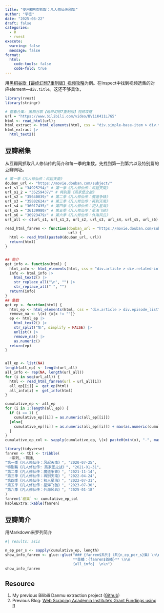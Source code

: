 ```yaml
---
title: "使用R网页抓取：凡人修仙传剧集"
author: "学徒"
date: "2025-03-22"
draft: false
categories: 
  - R
  - rvest
execute: 
  warning: false
  message: false
format: 
  html:
    code-tools: false
    code-fold: true
---
```


用[黑桐谷歌【最终幻想7重制版】视频攻略](https://www.bilibili.com/video/BV1iK411L7G5/?vd_source=84566f3ffd99685e26f9d41b7c8dff53)为例。在Inspect中找到视频选集的对应element---`div.title`。这还不够具体，

```r
library(rvest)
library(stringr)

# 查看合集: 黑桐谷歌【最终幻想7重制版】视频攻略 
url = "https://www.bilibili.com/video/BV1iK411L7G5"
html <- read_html(url);
html_extract <- html_elements(html, css = "div.simple-base-item > div.title > div.title-txt")
html_extract |> 
  html_text2() 
```

## 豆瓣剧集

从豆瓣网抓取凡人修仙传的简介和每一季的集数。先找到第一到第六以及特别篇的豆瓣网址。

```r
# 第一季《凡人修仙传：风起天南》
douban_url <- "https://movie.douban.com/subject/"
url_s1 = "34925294/" # 第一季《凡人修仙传：风起天南》
url_s1_2 = "35259437/" # 特别篇《燕家堡之战》          
url_s2 = "35640039/" # 第二季《凡人修仙传：魔道争锋》
url_s3 = "35882624/" # 第三季《凡人修仙传：再别天南》
url_s4 = "36017435/" # 第四季《凡人修仙传：初入星海》
url_s5 = "36139980/" # 第五季《凡人修仙传：星海飞驰》
url_s6 = "36923479/" # 第六季《凡人修仙传：外海风云》
url_all <- c(url_s1, url_s1_2, url_s2, url_s3, url_s4, url_s5, url_s6)

read_html_fanren <- function(douban_url = "https://movie.douban.com/subject/",
                             url) {
  html <- read_html(paste0(douban_url, url))
  return(html)
}


## 简介
get_info <- function(html) {
  html_info <- html_elements(html, css = "div.article > div.related-info")
  info <- html_info |>  
    html_text2() |> 
    str_replace_all("\n", "") |> 
    str_replace_all(" ", "")
  return(info)
}
## 集数
get_ep <- function(html) {
  html_ep <- html_elements(html, css = "div.article > div.episode_list")
  remove_na <- \(x) {x[x != ""]} 
  ep <- html_ep |> 
    html_text2() |> 
    str_split("集", simplify = FALSE) |> 
    unlist() |> 
    remove_na() |> 
    as.numeric()
  return(ep)
}


all_ep <- list(NA)
length(all_ep) <- length(url_all)
all_info <- rep(NA, length(url_all))
for (i in seq(url_all)) {
  html <- read_html_fanren(url = url_all[i]) 
  all_ep[[i]] =  get_ep(html)
  all_info[i] =  get_info(html)
}
```

```r
cumulative_ep <- all_ep
for (i in 1:length(all_ep)) {
  if (i == 1) {
    cumulative_ep[[i]] = as.numeric(all_ep[[i]])
  }else{
    cumulative_ep[[i]] = as.numeric(all_ep[[i]]) + max(as.numeric(cumulative_ep[[i-1]]))
  }
}
cumulative_ep_col <- sapply(cumulative_ep, \(x) paste0(min(x), "-", max(x)))
```

```r
library(tidyverse)
fanren <- tbl <- tribble(
  ~系列, ~首播,
"第一季《凡人修仙传：风起天南》", "2020-07-25",
"特别篇《凡人修仙传: 燕家堡之战》", "2021-01-31",
"第二季《凡人修仙传：魔道争锋》", "2021-11-14",
"第三季《凡人修仙传：再别天南》", "2022-04-24",
"第四季《凡人修仙传：初入星海》", "2022-07-31",
"第五季《凡人修仙传：星海飞驰》", "2023-07-30",
"第六季《凡人修仙传：外海风云》", "2025-01-18"
)
fanren$`剧集` <- cumulative_ep_col
kableExtra::kable(fanren)
```

## 豆瓣简介

用Markdown来罗列简介

::: macwindow
```r
#| results: asis

n_ep_per_s <- sapply(cumulative_ep, length)
show_info_fanren <- glue::glue("### {fanren$系列}（共{n_ep_per_s}集）\n\n 
                               **首播：{fanren$首播}** \n\n
                               {all_info}  \n\n")
show_info_fanren

```
:::

## Resource

1.  My previous Bilibili Danmu extraction project ([Github](https://github.com/JihongZ/Danmu_Cloud_mobile/blob/master/bilibili_api.R))
2.  Previous Blog: [Web Scraping Academia Institute's Grant Fundings using R](https://jihongzhang.org/posts/2022/2022-05-12-web-scrapping-grant-fundings-in-r/index.html)
